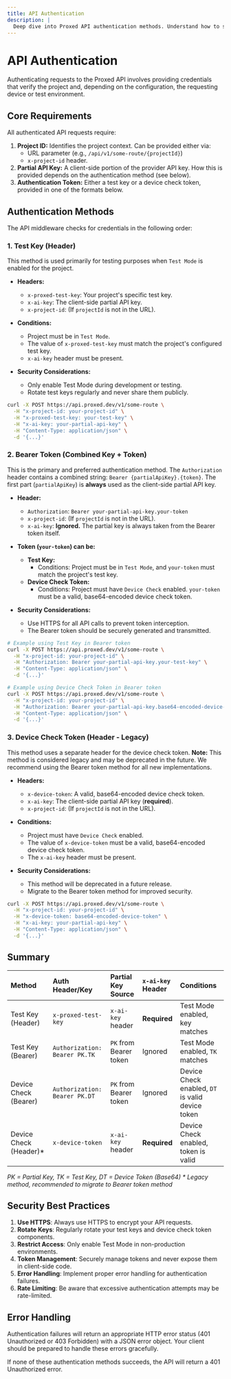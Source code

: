 ```yaml
---
title: API Authentication
description: |
  Deep dive into Proxed API authentication methods. Understand how to securely authenticate requests using project IDs, partial API keys, test keys, and DeviceCheck tokens via Bearer tokens or headers.
---
```


# API Authentication

Authenticating requests to the Proxed API involves providing credentials that verify the project and, depending on the configuration, the requesting device or test environment.

## Core Requirements

All authenticated API requests require:

1.  **Project ID:** Identifies the project context. Can be provided either via:
    *   URL parameter (e.g., `/api/v1/some-route/{projectId}`)
    *   `x-project-id` header.
2.  **Partial API Key:** A client-side portion of the provider API key. How this is provided depends on the authentication method (see below).
3.  **Authentication Token:** Either a test key or a device check token, provided in one of the formats below.

## Authentication Methods

The API middleware checks for credentials in the following order:

### 1. Test Key (Header)

This method is used primarily for testing purposes when `Test Mode` is enabled for the project.

*   **Headers:**
    *   `x-proxed-test-key`: Your project's specific test key.
    *   `x-ai-key`: The client-side partial API key.
    *   `x-project-id`: (If `projectId` is not in the URL).

*   **Conditions:**
    *   Project must be in `Test Mode`.
    *   The value of `x-proxed-test-key` must match the project's configured test key.
    *   `x-ai-key` header must be present.

*   **Security Considerations:**
    *   Only enable Test Mode during development or testing.
    *   Rotate test keys regularly and never share them publicly.

```bash
curl -X POST https://api.proxed.dev/v1/some-route \
  -H "x-project-id: your-project-id" \
  -H "x-proxed-test-key: your-test-key" \
  -H "x-ai-key: your-partial-api-key" \
  -H "Content-Type: application/json" \
  -d '{...}'
```

### 2. Bearer Token (Combined Key + Token)

This is the primary and preferred authentication method. The `Authorization` header contains a combined string: `Bearer {partialApiKey}.{token}`. The first part (`partialApiKey`) is **always** used as the client-side partial API key.

*   **Header:**
    *   `Authorization`: `Bearer your-partial-api-key.your-token`
    *   `x-project-id`: (If `projectId` is not in the URL).
    *   `x-ai-key`: **Ignored.** The partial key is always taken from the Bearer token itself.

*   **Token (`your-token`) can be:**
    *   **Test Key:**
        *   Conditions: Project must be in `Test Mode`, and `your-token` must match the project's test key.
    *   **Device Check Token:**
        *   Conditions: Project must have `Device Check` enabled. `your-token` must be a valid, base64-encoded device check token.

*   **Security Considerations:**
    *   Use HTTPS for all API calls to prevent token interception.
    *   The Bearer token should be securely generated and transmitted.

```bash
# Example using Test Key in Bearer token
curl -X POST https://api.proxed.dev/v1/some-route \
  -H "x-project-id: your-project-id" \
  -H "Authorization: Bearer your-partial-api-key.your-test-key" \
  -H "Content-Type: application/json" \
  -d '{...}'

# Example using Device Check Token in Bearer token
curl -X POST https://api.proxed.dev/v1/some-route \
  -H "x-project-id: your-project-id" \
  -H "Authorization: Bearer your-partial-api-key.base64-encoded-device-token" \
  -H "Content-Type: application/json" \
  -d '{...}'
```

### 3. Device Check Token (Header - Legacy)

This method uses a separate header for the device check token. **Note:** This method is considered legacy and may be deprecated in the future. We recommend using the Bearer token method for all new implementations.

*   **Headers:**
    *   `x-device-token`: A valid, base64-encoded device check token.
    *   `x-ai-key`: The client-side partial API key (**required**).
    *   `x-project-id`: (If `projectId` is not in the URL).

*   **Conditions:**
    *   Project must have `Device Check` enabled.
    *   The value of `x-device-token` must be a valid, base64-encoded device check token.
    *   The `x-ai-key` header must be present.

*   **Security Considerations:**
    *   This method will be deprecated in a future release.
    *   Migrate to the Bearer token method for improved security.

```bash
curl -X POST https://api.proxed.dev/v1/some-route \
  -H "x-project-id: your-project-id" \
  -H "x-device-token: base64-encoded-device-token" \
  -H "x-ai-key: your-partial-api-key" \
  -H "Content-Type: application/json" \
  -d '{...}'
```

## Summary

| Method                  | Auth Header/Key               | Partial Key Source     | `x-ai-key` Header | Conditions                                     |
|:------------------------|:------------------------------|:-----------------------|:------------------|:-----------------------------------------------|
| Test Key (Header)       | `x-proxed-test-key`           | `x-ai-key` header      | **Required**      | Test Mode enabled, key matches                 |
| Test Key (Bearer)       | `Authorization: Bearer PK.TK` | `PK` from Bearer token | Ignored           | Test Mode enabled, `TK` matches                |
| Device Check (Bearer)   | `Authorization: Bearer PK.DT` | `PK` from Bearer token | Ignored           | Device Check enabled, `DT` is valid device token |
| Device Check (Header)*  | `x-device-token`              | `x-ai-key` header      | **Required**      | Device Check enabled, token is valid           |

*PK = Partial Key, TK = Test Key, DT = Device Token (Base64)*
*\* Legacy method, recommended to migrate to Bearer token method*

## Security Best Practices

1. **Use HTTPS**: Always use HTTPS to encrypt your API requests.
2. **Rotate Keys**: Regularly rotate your test keys and device check token components.
3. **Restrict Access**: Only enable Test Mode in non-production environments.
4. **Token Management**: Securely manage tokens and never expose them in client-side code.
5. **Error Handling**: Implement proper error handling for authentication failures.
6. **Rate Limiting**: Be aware that excessive authentication attempts may be rate-limited.

## Error Handling

Authentication failures will return an appropriate HTTP error status (401 Unauthorized or 403 Forbidden) with a JSON error object. Your client should be prepared to handle these errors gracefully.

If none of these authentication methods succeeds, the API will return a 401 Unauthorized error.

